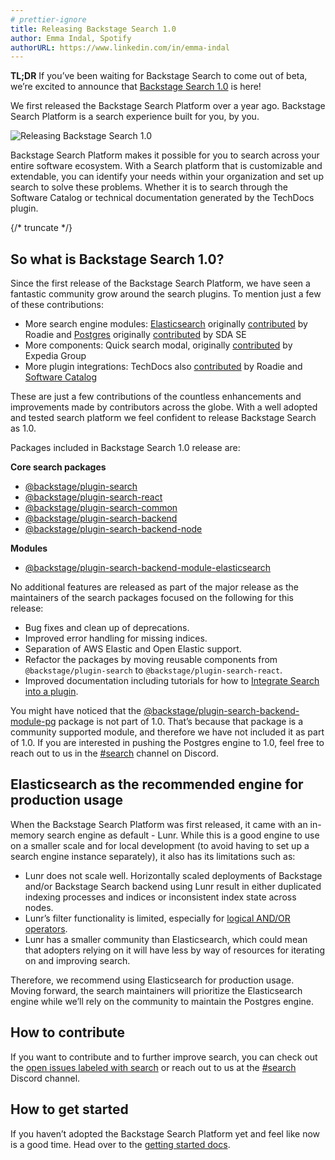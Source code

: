 ```yaml
---
# prettier-ignore
title: Releasing Backstage Search 1.0
author: Emma Indal, Spotify
authorURL: https://www.linkedin.com/in/emma-indal
---
```


**TL;DR** If you’ve been waiting for Backstage Search to come out of beta, we’re excited to announce that [Backstage Search 1.0](https://backstage.io/docs/features/search/#backstage-search-10) is here!

We first released the Backstage Search Platform over a year ago. Backstage Search Platform is a search experience built for you, by you.

![Releasing Backstage Search 1.0](assets/22-07-19/releasing-backstage-search-v1.png)

Backstage Search Platform makes it possible for you to search across your entire software ecosystem. With a Search platform that is customizable and extendable, you can identify your needs within your organization and set up search to solve these problems. Whether it is to search through the Software Catalog or technical documentation generated by the TechDocs plugin.

{/* truncate */}

## So what is Backstage Search 1.0?

Since the first release of the Backstage Search Platform, we have seen a fantastic community grow around the search plugins. To mention just a few of these contributions:

- More search engine modules: [Elasticsearch](https://www.npmjs.com/package/@backstage/plugin-search-backend-module-elasticsearch) originally [contributed](https://github.com/backstage/backstage/pull/6569) by Roadie and [Postgres](https://www.npmjs.com/package/@backstage/plugin-search-backend-module-pg) originally [contributed](https://github.com/backstage/backstage/pull/6682) by SDA SE
- More components: Quick search modal, originally [contributed](https://github.com/backstage/backstage/pull/7316) by Expedia Group
- More plugin integrations: TechDocs also [contributed](https://github.com/backstage/backstage/pull/6375) by Roadie and [Software Catalog](https://github.com/backstage/backstage/pull/4515)

These are just a few contributions of the countless enhancements and improvements made by contributors across the globe. With a well adopted and tested search platform we feel confident to release Backstage Search as 1.0.

Packages included in Backstage Search 1.0 release are:

**Core search packages**

- [@backstage/plugin-search](https://www.npmjs.com/package/@backstage/plugin-search)
- [@backstage/plugin-search-react](https://www.npmjs.com/package/@backstage/plugin-search-react)
- [@backstage/plugin-search-common](https://www.npmjs.com/package/@backstage/plugin-search-common)
- [@backstage/plugin-search-backend](https://www.npmjs.com/package/@backstage/plugin-search-backend)
- [@backstage/plugin-search-backend-node](https://www.npmjs.com/package/@backstage/plugin-search-backend-node)

**Modules**

- [@backstage/plugin-search-backend-module-elasticsearch](https://www.npmjs.com/package/@backstage/plugin-search-backend-module-elasticsearch)

No additional features are released as part of the major release as the maintainers of the search packages focused on the following for this release:

- Bug fixes and clean up of deprecations.
- Improved error handling for missing indices.
- Separation of AWS Elastic and Open Elastic support.
- Refactor the packages by moving reusable components from `@backstage/plugin-search` to `@backstage/plugin-search-react`.
- Improved documentation including tutorials for how to [Integrate Search into a plugin](https://backstage.io/docs/plugins/integrating-search-into-plugins).

You might have noticed that the [@backstage/plugin-search-backend-module-pg](https://www.npmjs.com/package/@backstage/plugin-search-backend-module-pg) package is not part of 1.0. That’s because that package is a community supported module, and therefore we have not included it as part of 1.0. If you are interested in pushing the Postgres engine to 1.0, feel free to reach out to us in the [#search](https://discord.com/channels/687207715902193673/770283289327566848) channel on Discord.

## Elasticsearch as the recommended engine for production usage

When the Backstage Search Platform was first released, it came with an in-memory search engine as default - Lunr. While this is a good engine to use on a smaller scale and for local development (to avoid having to set up a search engine instance separately), it also has its limitations such as:

- Lunr does not scale well. Horizontally scaled deployments of Backstage and/or Backstage Search backend using Lunr result in either duplicated indexing processes and indices or inconsistent index state across nodes.
- Lunr’s filter functionality is limited, especially for [logical AND/OR operators](https://github.com/olivernn/lunr.js/issues/353).
- Lunr has a smaller community than Elasticsearch, which could mean that adopters relying on it will have less by way of resources for iterating on and improving search.

Therefore, we recommend using Elasticsearch for production usage. Moving forward, the search maintainers will prioritize the Elasticsearch engine while we’ll rely on the community to maintain the Postgres engine.

## How to contribute

If you want to contribute and to further improve search, you can check out the [open issues labeled with search](https://github.com/backstage/backstage/issues?q=is%3Aissue+search+label%3Asearch+is%3Aopen) or reach out to us at the [#search](https://discord.com/channels/687207715902193673/770283289327566848) Discord channel.

## How to get started

If you haven’t adopted the Backstage Search Platform yet and feel like now is a good time. Head over to the [getting started docs](https://backstage.io/docs/features/search/getting-started).
